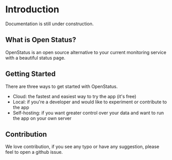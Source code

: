 # Introduction

Documentation is still under construction.

## What is Open Status?

OpenStatus is an open source alternative to your current monitoring service with
a beautiful status page.

## Getting Started

There are three ways to get started with OpenStatus.

- Cloud: the fastest and easiest way to try the app (it's free)
- Local: if you're a developer and would like to experiment or contribute to the
  app
- Self-hosting: if you want greater control over your data and want to run the
  app on your own server

## Contribution

We love contribution, if you see any typo or have any suggestion, please feel to
open a github issue.
